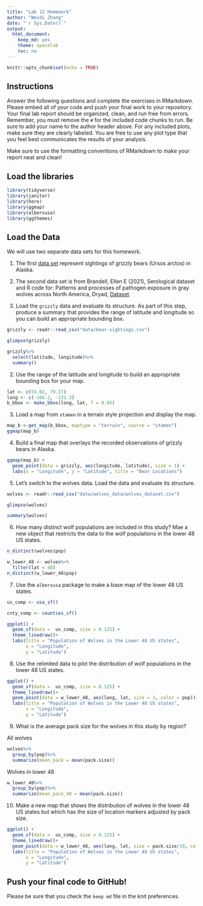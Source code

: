 ```yaml
---
title: "Lab 12 Homework"
author: "Weidi Zhang"
date: "`r Sys.Date()`"
output:
  html_document:
    keep_md: yes
    theme: spacelab
    toc: no
---
```


```r
knitr::opts_chunk$set(echo = TRUE)
```

## Instructions
Answer the following questions and complete the exercises in RMarkdown. Please embed all of your code and push your final work to your repository. Your final lab report should be organized, clean, and run free from errors. Remember, you must remove the `#` for the included code chunks to run. Be sure to add your name to the author header above. For any included plots, make sure they are clearly labeled. You are free to use any plot type that you feel best communicates the results of your analysis.  

Make sure to use the formatting conventions of RMarkdown to make your report neat and clean!  

## Load the libraries

```r
library(tidyverse)
library(janitor)
library(here)
library(ggmap)
library(albersusa)
library(ggthemes)
``` 

## Load the Data
We will use two separate data sets for this homework.  

1. The first [data set](https://rcweb.dartmouth.edu/~f002d69/workshops/index_rspatial.html) represent sightings of grizzly bears (Ursos arctos) in Alaska.  
2. The second data set is from Brandell, Ellen E (2021), Serological dataset and R code for: Patterns and processes of pathogen exposure in gray wolves across North America, Dryad, [Dataset](https://doi.org/10.5061/dryad.5hqbzkh51).  

1. Load the `grizzly` data and evaluate its structure. As part of this step, produce a summary that provides the range of latitude and longitude so you can build an appropriate bounding box.
```r
grizzly <- readr::read_csv("data/bear-sightings.csv")
```

```r
glimpse(grizzly)
```
```r
grizzly%>%
  select(latitude, longitude)%>%
  summary()
```


2. Use the range of the latitude and longitude to build an appropriate bounding box for your map.
```r
lat <- c(55.02, 70.37)
long <- c(-166.2, -131.3)
b_bbox <- make_bbox(long, lat, f = 0.05)
```

3. Load a map from `stamen` in a terrain style projection and display the map.
```r
map_b <-get_map(b_bbox, maptype = "terrain", source = "stamen")
ggmap(map_b)
```

4. Build a final map that overlays the recorded observations of grizzly bears in Alaska.
```r
ggmap(map_b) +
  geom_point(data = grizzly, aes(longitude, latitude), size = 1) +
  labs(x = "Longitude", y = "Latitude", title = "Bear Locations")
```

5. Let's switch to the wolves data. Load the data and evaluate its structure.
```r
wolves <- readr::read_csv("data/wolves_data/wolves_dataset.csv")
```

```r
glimpse(wolves)
```

```r
summary(wolves)
```



6. How many distinct wolf populations are included in this study? Mae a new object that restricts the data to the wolf populations in the lower 48 US states.
```r
n_distinct(wolves$pop)
```

```r
w_lower_48 <- wolves%>% 
  filter(lat < 48)
n_distinct(w_lower_48$pop)
```

7. Use the `albersusa` package to make a base map of the lower 48 US states.
```r
us_comp <- usa_sf()
```

```r
cnty_comp <- counties_sf()
```

```r
ggplot() +
  geom_sf(data =  us_comp, size = 0.125) +
  theme_linedraw()+
  labs(title = "Population of Wolves in the Lower 48 US states",
       x = "Longitude",
       y = "Latitude")
```

8. Use the relimited data to plot the distribution of wolf populations in the lower 48 US states.
```r
ggplot() +
  geom_sf(data =  us_comp, size = 0.125) +
  theme_linedraw()+
  geom_point(data = w_lower_48, aes(long, lat, size = 1, color = pop))+
  labs(title = "Population of Wolves in the Lower 48 US states",
       x = "Longitude",
       y = "Latitude")
```

9. What is the average pack size for the wolves in this study by region?

All wolves
```r
wolves%>%
  group_by(pop)%>%
  summarize(mean_pack = mean(pack.size))
```
Wolves in lower 48
```r
w_lower_48%>%
  group_by(pop)%>%
  summarize(mean_pack_48 = mean(pack.size))
```


10. Make a new map that shows the distribution of wolves in the lower 48 US states but which has the size of location markers adjusted by pack size.
```r
ggplot() +
  geom_sf(data =  us_comp, size = 0.125) +
  theme_linedraw()+
  geom_point(data = w_lower_48, aes(long, lat, size = pack.size/10, color = pop))+
  labs(title = "Population of Wolves in the Lower 48 US states",
       x = "Longitude",
       y = "Latitude")
```

## Push your final code to GitHub!
Please be sure that you check the `keep md` file in the knit preferences. 